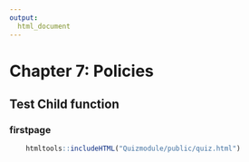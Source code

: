 ```yaml
---
output:
  html_document
---
```


# Chapter 7: Policies

## Test Child function

### firstpage 
```r
    htmltools::includeHTML("Quizmodule/public/quiz.html")
```

